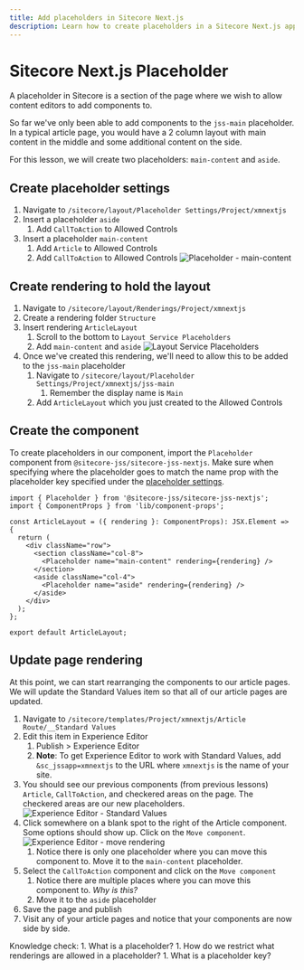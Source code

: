 ```yaml
---
title: Add placeholders in Sitecore Next.js
description: Learn how to create placeholders in a Sitecore Next.js application
---
```


# Sitecore Next.js Placeholder
A placeholder in Sitecore is a section of the page where we wish to allow content editors to add components to.

So far we've only been able to add components to the `jss-main` placeholder. In a typical article page, you would have a 2 column layout with
main content in the middle and some additional content on the side. 

For this lesson, we will create two placeholders: `main-content` and `aside`.
## Create placeholder settings
1. Navigate to `/sitecore/layout/Placeholder Settings/Project/xmnextjs`
1. Insert a placeholder `aside`
    1. Add `CallToAction` to Allowed Controls
1. Insert a placeholder `main-content`
    1. Add `Article` to Allowed Controls
    1. Add `CallToAction` to Allowed Controls
![Placeholder - main-content](../../public/images/sitecore/placeholder-main-content.png)

## Create rendering to hold the layout  
1. Navigate to `/sitecore/layout/Renderings/Project/xmnextjs`
1. Create a rendering folder `Structure`
1. Insert rendering `ArticleLayout`
    1. Scroll to the bottom to `Layout Service Placeholders`
    1. Add `main-content` and `aside`
![Layout Service Placeholders](../../public/images/sitecore/layout-service-placeholders.png)
1. Once we've created this rendering, we'll need to allow this to be added to the `jss-main` placeholder
    1. Navigate to `/sitecore/layout/Placeholder Settings/Project/xmnextjs/jss-main`
        1. Remember the display name is `Main`
    1. Add `ArticleLayout` which you just created to the Allowed Controls

## Create the component
To create placeholders in our component, import the `Placeholder` component from `@sitecore-jss/sitecore-jss-nextjs`.
Make sure when specifying where the placeholder goes to match the name prop with the placeholder key specified under the [placeholder settings](#create-placeholder-settings).
```tsx filename="src\rendering\src\components\Project\Structure\ArticleLayout.tsx" {1, 8, 11}
import { Placeholder } from '@sitecore-jss/sitecore-jss-nextjs';
import { ComponentProps } from 'lib/component-props';

const ArticleLayout = ({ rendering }: ComponentProps): JSX.Element => {
  return (
    <div className="row">
      <section className="col-8">
        <Placeholder name="main-content" rendering={rendering} />
      </section>
      <aside className="col-4">
        <Placeholder name="aside" rendering={rendering} />
      </aside>
    </div>
  );
};

export default ArticleLayout;
```

## Update page rendering
At this point, we can start rearranging the components to our article pages. We will update the Standard Values item so that all of our article pages are updated.
1. Navigate to `/sitecore/templates/Project/xmnextjs/Article Route/__Standard Values`
1. Edit this item in Experience Editor
    1. Publish > Experience Editor
    1. **Note**: To get Experience Editor to work with Standard Values, add `&sc_jssapp=xmnextjs` to the URL where `xmnextjs` is the name of your site.
1. You should see our previous components (from previous lessons) `Article`, `CallToAction`, and checkered areas on the page. The checkered areas are
our new placeholders.
![Experience Editor - Standard Values](../../public/images/sitecore/experience-editor-standard-values.png)
1. Click somewhere on a blank spot to the right of the Article component.  
Some options should show up. Click on the `Move component`.
![Experience Editor - move rendering](../../public/images/sitecore/experience-editor-rendering-move.png)
    1. Notice there is only one placeholder where you can move this component to. Move it to the `main-content` placeholder.
1. Select the `CallToAction` component and click on the `Move component`
    1. Notice there are multiple places where you can move this component to. *Why is this?*
    1. Move it to the `aside` placeholder
1. Save the page and publish
1. Visit any of your article pages and notice that your components are now side by side.

<Callout>
    Knowledge check:  
    1. What is a placeholder?  
    1. How do we restrict what renderings are allowed in a placeholder?  
    1. What is a placeholder key?  
</Callout>